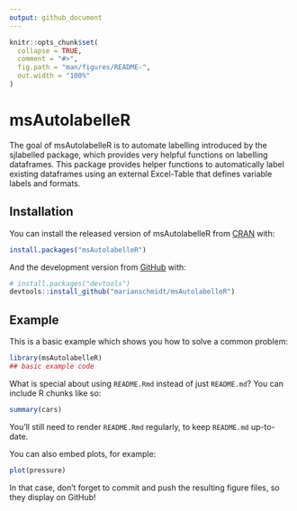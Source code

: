 ```yaml
---
output: github_document
---
```


<!-- README.md is generated from README.Rmd. Please edit that file -->

```r
knitr::opts_chunk$set(
  collapse = TRUE,
  comment = "#>",
  fig.path = "man/figures/README-",
  out.width = "100%"
)
```
# msAutolabelleR

<!-- badges: start -->
<!-- badges: end -->

The goal of msAutolabelleR is to automate labelling introduced by the sjlabelled package, which provides very helpful functions on labelling dataframes.
  This package provides helper functions to automatically label existing dataframes using an external
  Excel-Table that defines variable labels and formats.

## Installation

You can install the released version of msAutolabelleR from [CRAN](https://CRAN.R-project.org) with:

``` r
install.packages("msAutolabelleR")
```

And the development version from [GitHub](https://github.com/) with:

``` r
# install.packages("devtools")
devtools::install_github("marianschmidt/msAutolabelleR")
```
## Example

This is a basic example which shows you how to solve a common problem:

```r
library(msAutolabelleR)
## basic example code
```

What is special about using `README.Rmd` instead of just `README.md`? You can include R chunks like so:

```r
summary(cars)
```

You'll still need to render `README.Rmd` regularly, to keep `README.md` up-to-date.

You can also embed plots, for example:

```r
plot(pressure)
```

In that case, don't forget to commit and push the resulting figure files, so they display on GitHub!
